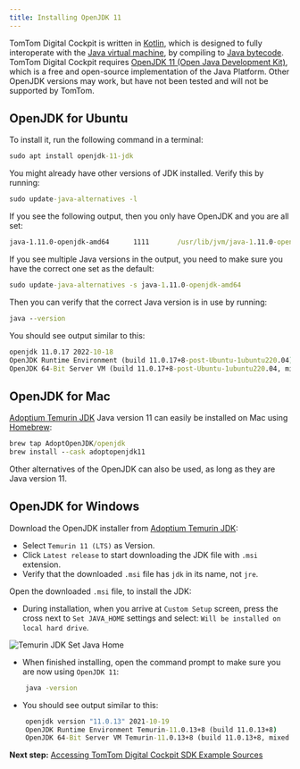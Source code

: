 ```yaml
---
title: Installing OpenJDK 11
---
```


TomTom Digital Cockpit is written in 
[Kotlin](https://en.wikipedia.org/wiki/Kotlin_%28programming_language%29), which is designed to 
fully interoperate with the 
[Java virtual machine](https://en.wikipedia.org/wiki/Java_virtual_machine), by compiling to 
[Java bytecode](https://en.wikipedia.org/wiki/Java_bytecode). TomTom Digital Cockpit requires
[OpenJDK 11 (Open Java Development Kit)](https://en.wikipedia.org/wiki/OpenJDK), which is a free 
and open-source implementation of the Java Platform. Other OpenJDK versions may work, but have not 
been tested and will not be supported by TomTom.

## OpenJDK for Ubuntu

To install it, run the following command in a terminal:

```cmd
sudo apt install openjdk-11-jdk
```

You might already have other versions of JDK installed. Verify this by running:

```cmd
sudo update-java-alternatives -l
```

If you see the following output, then you only have OpenJDK and you are all set:

```cmd
java-1.11.0-openjdk-amd64      1111       /usr/lib/jvm/java-1.11.0-openjdk-amd64
```

If you see multiple Java versions in the output, you need to make sure you have the correct one set
as the default:

```cmd
sudo update-java-alternatives -s java-1.11.0-openjdk-amd64
```

Then you can verify that the correct Java version is in use by running:

```cmd
java --version
```

You should see output similar to this:

```cmd
openjdk 11.0.17 2022-10-18
OpenJDK Runtime Environment (build 11.0.17+8-post-Ubuntu-1ubuntu220.04)
OpenJDK 64-Bit Server VM (build 11.0.17+8-post-Ubuntu-1ubuntu220.04, mixed mode, sharing)
```

## OpenJDK for Mac

[Adoptium Temurin JDK](https://adoptium.net/?variant=openjdk11) Java version 11 can easily be
installed on Mac using [Homebrew](https://brew.sh/):

```cmd
brew tap AdoptOpenJDK/openjdk
brew install --cask adoptopenjdk11
```

Other alternatives of the OpenJDK can also be used, as long as they are Java version 11.

## OpenJDK for Windows

Download the OpenJDK installer from
[Adoptium Temurin JDK](https://adoptium.net/?variant=openjdk11):

- Select `Temurin 11 (LTS)` as Version.
- Click `Latest release` to start downloading the JDK file with `.msi` extension.
- Verify that the downloaded `.msi` file has `jdk` in its name, not `jre`.

Open the downloaded `.msi` file, to install the JDK:

- During installation, when you arrive at `Custom Setup` screen, press the cross next to
  `Set JAVA_HOME` settings and select: `Will be installed on local hard drive`.

![Temurin JDK Set Java Home](images/temurin_jdk_set_java_home.png)

- When finished installing, open the command prompt to make sure you are now using `OpenJDK 11`:

```cmd
    java -version
```

- You should see output similar to this:

```cmd
    openjdk version "11.0.13" 2021-10-19
    OpenJDK Runtime Environment Temurin-11.0.13+8 (build 11.0.13+8)
    OpenJDK 64-Bit Server VM Temurin-11.0.13+8 (build 11.0.13+8, mixed mode)
```

__Next step:__ 
[Accessing TomTom Digital Cockpit SDK Example Sources](/tomtom-digital-cockpit/getting-started/accessing-tomtom-digital-cockpit-sdk-example-sources)

